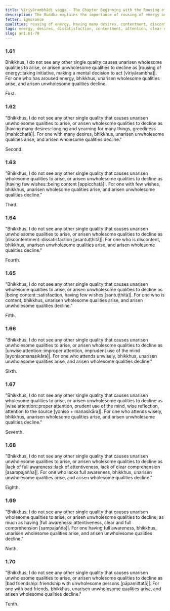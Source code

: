 ```yaml
---
title: Vīriyārambhādi vagga - The Chapter Beginning with the Rousing of Energy
description: The Buddha explains the importance of rousing of energy and the consequences of having many desires, few desires, dissatisfaction, contentment, (careless) attention, wise attention, clear comprehension and lack of it, and bad friendship.
fetter: ignorance
qualities: rousing of energy, having many desires, contentment, discontentment, unwise attention, wise attention, negligence, full awareness, bad friendship
tags: energy, desires, dissatisfaction, contentment, attention, clear comprehension, friends, wholesome, unwholesome, an, an1
slug: an1.61-70
---
```


### 1.61

Bhikkhus, I do not see any other single quality causes unarisen wholesome qualities to arise, or arisen unwholesome qualities to decline as |rousing of energy::taking initiative, making a mental decision to act [vīriyārambha]|. For one who has aroused energy, bhikkhus, unarisen wholesome qualities arise, and arisen unwholesome qualities decline.

First.

### 1.62

"Bhikkhus, I do not see any other single quality that causes unarisen unwholesome qualities to arise, or arisen wholesome qualities to decline as |having many desires::longing and yearning for many things, greediness [mahicchatā]|. For one with many desires, bhikkhus, unarisen unwholesome qualities arise, and arisen wholesome qualities decline."

Second.

### 1.63

"Bhikkhus, I do not see any other single quality that causes unarisen wholesome qualities to arise, or arisen unwholesome qualities to decline as |having few wishes::being content [appicchatā]|. For one with few wishes, bhikkhus, unarisen wholesome qualities arise, and arisen unwholesome qualities decline."

Third.

### 1.64

"Bhikkhus, I do not see any other single quality that causes unarisen unwholesome qualities to arise, or arisen wholesome qualities to decline as |discontentment::dissatisfaction [asantuṭṭhitā]|. For one who is discontent, bhikkhus, unarisen unwholesome qualities arise, and arisen wholesome qualities decline."

Fourth.

### 1.65

"Bhikkhus, I do not see any other single quality that causes unarisen wholesome qualities to arise, or arisen unwholesome qualities to decline as |being content::satisfaction, having few wishes [santuṭṭhitā]|. For one who is content, bhikkhus, unarisen wholesome qualities arise, and arisen unwholesome qualities decline."

Fifth.

### 1.66

"Bhikkhus, I do not see any other single quality that causes unarisen unwholesome qualities to arise, or arisen wholesome qualities to decline as |unwise attention::improper attention, imprudent use of the mind [ayonisomanasikāra]|. For one who attends unwisely, bhikkhus, unarisen unwholesome qualities arise, and arisen wholesome qualities decline."

Sixth.

### 1.67

"Bhikkhus, I do not see any other single quality that causes unarisen wholesome qualities to arise, or arisen unwholesome qualities to decline as |wise attention::proper attention, prudent use of the mind, wise reflection, attention to the source [yoniso + manasikāra]|. For one who attends wisely, bhikkhus, unarisen wholesome qualities arise, and arisen unwholesome qualities decline."

Seventh.

### 1.68

"Bhikkhus, I do not see any other single quality that causes unarisen unwholesome qualities to arise, or arisen wholesome qualities to decline as |lack of full awareness::lack of attentiveness, lack of clear comprehension [asampajañña]|. For one who lacks full awareness, bhikkhus, unarisen unwholesome qualities arise, and arisen wholesome qualities decline."

Eighth.

### 1.69

"Bhikkhus, I do not see any other single quality that causes unarisen wholesome qualities to arise, or arisen unwholesome qualities to decline, as much as having |full awareness::attentiveness, clear and full comprehension [sampajañña]|. For one having full awareness, bhikkhus, unarisen wholesome qualities arise, and arisen unwholesome qualities decline."

Ninth.

### 1.70

"Bhikkhus, I do not see any other single quality that causes unarisen unwholesome qualities to arise, or arisen wholesome qualities to decline as |bad friendship::friendship with unwholesome persons [pāpamittatā]|. For one with bad friends, bhikkhus, unarisen unwholesome qualities arise, and arisen wholesome qualities decline."

Tenth.